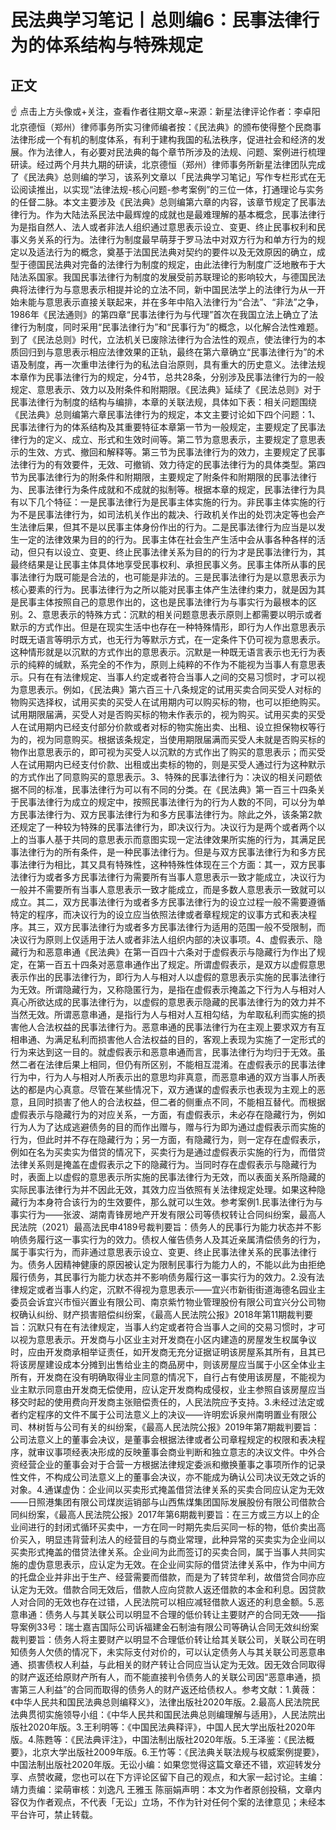 # 民法典学习笔记丨总则编6：民事法律行为的体系结构与特殊规定
## 正文
☝ 点击上方头像或+关注，查看作者往期文章~来源：新星法律评论作者：李卓阳 北京德恒（郑州）律师事务所实习律师编者按：《民法典》的颁布使得整个民商事法律形成一个有机的制度体系，有利于建构我国的私法秩序，促进社会和经济的发展。作为法律人，有必要对民法典的每个章节所涉及的法规、问题、案例进行梳理研读。经过两个月共九期的研读，北京德恒（郑州）律师事务所新星法律团队完成了《民法典》总则编的学习，该系列文章以「民法典学习笔记」写作专栏形式在无讼阅读推出，以实现“法律法规-核心问题-参考案例”的三位一体，打通理论与实务的任督二脉。本文主要涉及《民法典》总则编第六章的内容，该章节规定了民事法律行为。作为大陆法系民法中最辉煌的成就也是最难理解的基本概念，民事法律行为是指自然人、法人或者非法人组织通过意思表示设立、变更、终止民事权利和民事义务关系的行为。法律行为制度最早萌芽于罗马法中对双方行为和单方行为的规定以及适法行为的概念，奠基于法国民法典对契约的要件以及无效原因的确立，成型于德国民法典对完备的法律行为制度的规定，由此法律行为制度广泛地散布于大陆法系国家。我国民事法律行为制度的发展受前苏联理论的影响较大，与德国民法典将法律行为与意思表示相提并论的立法不同，新中国民法学上的法律行为从一开始未能与意思表示直接关联起来，并在多年中陷入法律行为“合法”、“非法”之争，1986年《民法通则》的第四章“民事法律行为与代理”首次在我国立法上确立了法律行为制度，同时采用“民事法律行为”和“民事行为”的概念，以化解合法性难题。到了《民法总则》时代，立法机关已废除法律行为合法性的观点，使法律行为的本质回归到与意思表示相应法律效果的正轨，最终在第六章确立“民事法律行为”的术语及制度，再一次重申法律行为的私法自治原则，具有重大的历史意义。法律法规本章作为民事法律行为的规定，分4节，总共28条，分别涉及民事法律行为的一般规定、意思表示、效力以及附条件和附期限。《民法典》延续了《民法总则》对于民事法律行为制度的结构与编排，本章的关联法规，具体如下表：相关问题围绕《民法典》总则编第六章民事法律行为的规定，本文主要讨论如下四个问题：1、民事法律行为的体系结构及其重要特征本章第一节为一般规定，主要规定了民事法律行为的定义、成立、形式和生效时间等。第二节为意思表示，主要规定了意思表示的生效、方式、撤回和解释等。第三节为民事法律行为的效力，主要规定了民事法律行为的有效要件，无效、可撤销、效力待定的民事法律行为的具体类型。第四节为民事法律行为的附条件和附期限，主要规定了附条件和附期限的民事法律行为、民事法律行为条件成就和不成就的拟制等。根据本章的规定，民事法律行为具有以下几个特征：一是民事法律行为是民事主体实施的行为。非民事主体实施的行为不是民事法律行为，如司法机关作出的裁决、行政机关作出的处罚决定等也会产生法律后果，但其不是以民事主体身份作出的行为。二是民事法律行为应当是以发生一定的法律效果为目的的行为。民事主体在社会生产生活中会从事各种各样的活动，但只有以设立、变更、终止民事法律关系为目的的行为才是民事法律行为，其最终结果是让民事主体具体地享受民事权利、承担民事义务。民事主体所从事的民事法律行为既可能是合法的，也可能是非法的。三是民事法律行为是以意思表示为核心要素的行为。民事法律行为之所以能对民事主体产生法律约束力，就是因为其是民事主体按照自己的意思作出的，这也是民事法律行为与事实行为最根本的区别。2、意思表示的特殊方式：沉默的相关问题意思表示原则上都需要以明示或者默示的方式作出。但是在现实生活中也存在一种特殊情形，即行为人作出意思表示时既无语言等明示方式，也无行为等默示方式，在一定条件下仍可视为意思表示。这种情形就是以沉默的方式作出的意思表示。沉默是一种既无语言表示也无行为表示的纯粹的缄默，系完全的不作为，原则上纯粹的不作为不能视为当事人有意思表示。只有在有法律规定、当事人约定或者符合当事人之间的交易习惯时，才可以视为意思表示。例如，《民法典》第六百三十八条规定的试用买卖合同买受人对标的物购买选择权，试用买卖的买受人在试用期内可以购买标的物，也可以拒绝购买。试用期限届满，买受人对是否购买标的物未作表示的，视为购买。试用买卖的买受人在试用期内已经支付部分价款或者对标的物实施出卖、出租、设立担保物权等行为的，视为同意购买。根据该条规定，当使用期限届满而买受人未就是否购买标的物作出意思表示的，即可视为买受人以沉默的方式作出了购买的意思表示；而买受人在试用期内已经支付价款、出租或出卖标的物的，则是买受人通过行为这种默示的方式作出了同意购买的意思表示。3、特殊的民事法律行为：决议的相关问题依据不同的标准，民事法律行为可以有不同的分类。在《民法典》第一百三十四条关于民事法律行为成立的规定中，按照民事法律行为的行为人数的不同，可以分为单方民事法律行为、双方民事法律行为和多方民事法律行为。除此之外，该条第2款还规定了一种较为特殊的民事法律行为，即决议行为。决议行为是两个或者两个以上的当事人基于共同的意思表示而意图实现一定法律效果所实施的行为，其满足民事法律行为的所有条件，是一种民事法律行为。但是与双方民事法律行为和多方民事法律行为相比，其又具有特殊性，这种特殊性体现在三个方面：其一，双方民事法律行为或者多方民事法律行为需要所有当事人意思表示一致才能成立，决议行为一般并不需要所有当事人意思表示一致才能成立，而是多数人意思表示一致就可以成立。其二，双方民事法律行为或者多方民事法律行为的设立过程一般不需要遵循特定的程序，而决议行为的设立应当依照法律或者章程规定的议事方式和表决程序。其三，双方民事法律行为或者多方民事法律行为适用的范围一般不受限制，而决议行为原则上仅适用于法人或者非法人组织内部的决议事项。4、虚假表示、隐藏行为和恶意串通《民法典》在第一百四十六条对于虚假表示与隐藏行为作出了规定，在第一百五十四条对恶意串通作出了规定。所谓虚假表示，是双方以虚假意思表示作出的民事法律行为，即行为人与相对人以虚假的意思表示实施的民事法律行为无效。所谓隐藏行为，又称隐匿行为，是指在虚假表示掩盖之下行为人与相对人真心所欲达成的民事法律行为，以虚假的意思表示隐藏的民事法律行为的效力并不当然无效。所谓恶意串通，是指行为人与相对人互相勾结，为牟取私利而实施的损害他人合法权益的民事法律行为。恶意串通的民事法律行为在主观上要求双方有互相串通、为满足私利而损害他人合法权益的目的，客观上表现为实施了一定形式的行为来达到这一目的。就虚假表示和恶意串通而言，民事法律行为均归于无效。虽然二者在法律后果上相同，但仍有所区别，不能相互混淆。在虚假表示的民事法律行为中，行为人与相对人所表示出的意思均非真意，而恶意串通的双方当事人所表达的都是内心真意。尽管在某些情况下，双方通谋的虚假表示也表现为主观上的恶意，且同时损害了他人的合法权益，但二者的侧重点不同，不能相互替代。而根据虚假表示与隐藏行为的对应关系，一方面，有虚假表示，未必存在隐藏行为，例如行为人为了达成逃避债务的目的而作出赠与，赠与行为即为通过虚假表示而实施的行为，但此时并不存在隐藏行为；另一方面，有隐藏行为，则一定存在虚假表示，例如在名为买卖实为借贷的情况下，买卖行为是通过虚假表示实施的行为，而借贷法律关系则是掩盖在虚假表示之下的隐藏行为。当同时存在虚假表示与隐藏行为时，表面上以虚假的意思表示所实施的民事法律行为无效，而以表面关系所隐藏的实际民事法律行为并不因此无效，其效力应当依照有关法律规定处理。如果这种隐藏行为本身符合该行为的生效要件，那么就可以生效。参考案例1.民事法律行为与事实行为——张波、湖南青锋房地产开发有限公司等债权转让合同纠纷案，最高人民法院（2021）最高法民申4189号裁判要旨：债务人的民事行为能力状态并不影响债务履行这一事实行为的效力。债权人催告债务人及其近亲属清偿债务的行为，属于事实行为，而非通过意思表示设立、变更、终止民事法律关系的民事法律行为。债务人因精神健康的原因被认定为限制民事行为能力人的，不能以此为由拒绝履行债务，其民事行为能力状态并不影响债务履行这一事实行为的效力。2.没有法律规定或者当事人约定，沉默不得视为意思表示——宜兴市新街街道海德名园业主委员会诉宜兴市恒兴置业有限公司、南京紫竹物业管理股份有限公司宜兴分公司物权确认纠纷、财产损害赔偿纠纷案，《最高人民法院公报》2018年第11期裁判要旨：沉默只有在有法律规定，当事人约定或者符合当事人之间的交易习惯时，才可以视为意思表示。开发商与小区业主对开发商在小区内建造的房屋发生权属争议时，应由开发商承相举证责任，如开发商无充分证据证明该房屋系其所有，且其已将该房屋建设成本分摊到出售给业主的商品房中，则该房屋应当属于小区全体业主所有，开发商在没有明确取得业主同意的情况下，自行占有使用该房屋，不能视为业主默示同意由开发商无偿使用，应认定开发商构成侵权，业主参照自该房屋应当移交时起的使用费向开发商主张赔偿责任的，人民法院应予支持。3.未经过法定或者约定程序的文件不属于公司法意义上的决议——许明宏诉泉州南明置业有限公司、林树哲与公司有关的纠纷案，《最高人民法院公报》2019年第7期裁判要旨：公司法意义上的董事会决议，是董事会根据法律或者公司章程规定的权限和表决程序，就审议事项经表决形成的反映董事会商业判断和独立意志的决议文件。中外合资经营企业的董事会对于合营一方根据法律规定委派和撤换董事之事项所作的记录性文件，不构成公司法意义上的董事会决议，亦不能成为确认公司决议无效之诉的对象。4.通谋虚伪：企业间以买卖形式掩盖借贷法律关系的买卖合同应认定为无效——日照港集团有限公司煤炭运销部与山西焦煤集团国际发展股份有限公司借款合同纠纷案，《最高人民法院公报》2017年第6期裁判要旨：在三方或三方以上的企业间进行的封闭式循环买卖中，一方在同一时期先卖后买同一标的物，低价卖出高价买入，明显违背营利法人的经营目的与商业常理，此种异常的买卖实为企业间以买卖形式掩盖的借贷法律关系。企业间为此而签订的买卖合同，属于当事人共同实施的虚伪意思表示，应认定为无效。在企业间实际的借贷法律关系中，作为中间方的托盘企业并非出于生产、经营需要而借款，而是为了转贷牟利，故借贷合同亦应认定为无效。借款合同无效后，借款人应向贷款人返还借款的本金和利息。因贷款人对合同的无效也存在过错，人民法院可以相应减轻借款人返还的利息金额。5.恶意串通：债务人与其关联公司以明显不合理的低价转让主要财产的合同无效——指导案例33号：瑞士嘉吉国际公司诉福建金石制油有限公司等确认合同无效纠纷案裁判要旨：债务人将主要财产以明显不合理低价转让给其关联公司，关联公司在明知债务人欠债的情况下，未实际支付对价的，可以认定债务人与其关联公司恶意串通、损害债权人利益，与此相关的财产转让合同应当认定为无效。因无效合同取得的财产返还给原财产所有人，而不能直接判令债务人的关联公司因“恶意串通，损害第三人利益”的合同而取得的债务人的财产返还给债权人。参考文献：1.黄薇：《中华人民共和国民法典总则编释义》，法律出版社2020年版。2.最高人民法院民法典贯彻实施领导小组：《中华人民共和国民法典总则编理解与适用》，人民法院出版社2020年版。3.王利明等：《中国民法典释评》，中国人民大学出版社2020年版。4.陈甦等：《民法典评注》，中国法制出版社2020年版。5.王泽鉴：《民法概要》，北京大学出版社2009年版。6.王竹等：《民法典关联法规与权威案例提要》，中国法制出版社2020年版。无讼小编：如果您觉得这篇文章还不错，欢迎转发分享、点赞收藏，您也可以在下方评论区留下自己的观点，和大家一起讨论。主编：靖力责编：梁萌审核：刘逸凡 王雅玉 陈丽娟声明：本文为作者原创投稿，文章内容仅为作者观点，不代表「无讼」立场，不作为针对任何个案的法律意见；未经本平台许可，禁止转载。